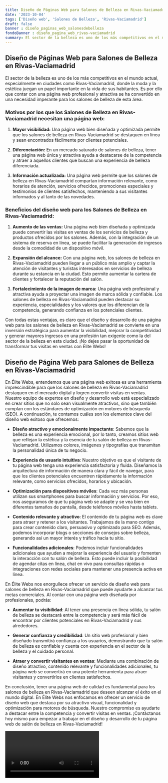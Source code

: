 ```yaml
---
title: Diseño de Páginas Web para Salones de Belleza en Rivas-Vaciamadrid
date: '2023-10-04'
tags: ['Diseño web', 'Salones de Belleza', 'Rivas-Vaciamadrid']
draft: false
banner : diseño_paginas_web_salonesdebelleza
fondoBanner : diseño_pagina_web_rivas-vaciamadrid
summary: El sector de la belleza es uno de los más competitivos en el mundo actual, especialmente en ciudades como RivasVaciamadrid, donde la moda y la estética juegan un papel importante en la vida de sus habitantes. Es por ello que contar con una página web profesional y atractiva se ha convertido en una necesidad imperante para los salones de belleza de esta área.
---
```


## **Diseño de Páginas Web para Salones de Belleza en Rivas-Vaciamadrid**

El sector de la belleza es uno de los más competitivos en el mundo actual, especialmente en ciudades como Rivas-Vaciamadrid, donde la moda y la estética juegan un papel importante en la vida de sus habitantes. Es por ello que contar con una página web profesional y atractiva se ha convertido en una necesidad imperante para los salones de belleza de esta área.

### Motivos por los que los Salones de Belleza en Rivas-Vaciamadrid necesitan una página web:

1. **Mayor visibilidad:** Una página web bien diseñada y optimizada permite que los salones de belleza en Rivas-Vaciamadrid se destaquen en línea y sean encontrados fácilmente por clientes potenciales.

2. **Diferenciación:** En un mercado saturado de salones de belleza, tener una página web única y atractiva ayuda a destacarse de la competencia y atraer a aquellos clientes que buscan una experiencia de belleza diferenciada.

3. **Información actualizada:** Una página web permite que los salones de belleza en Rivas-Vaciamadrid compartan información relevante, como horarios de atención, servicios ofrecidos, promociones especiales y testimonios de clientes satisfechos, manteniendo a sus visitantes informados y al tanto de las novedades.

### Beneficios del diseño web para los Salones de Belleza en Rivas-Vaciamadrid:

1. **Aumento de las ventas:** Una página web bien diseñada y optimizada puede convertir las visitas en ventas de los servicios de belleza y productos ofrecidos por los salones. Además, con la integración de un sistema de reserva en línea, se puede facilitar la generación de ingresos desde la comodidad de un dispositivo móvil.

2. **Expansión del alcance:** Con una página web, los salones de belleza en Rivas-Vaciamadrid pueden llegar a un público más amplio y captar la atención de visitantes y turistas interesados en servicios de belleza durante su estancia en la ciudad. Esto permite aumentar la cartera de clientes y fortalecer la reputación del salón.

3. **Fortalecimiento de la imagen de marca:** Una página web profesional y atractiva ayuda a proyectar una imagen de marca sólida y confiable. Los salones de belleza en Rivas-Vaciamadrid pueden destacar su experiencia, especialidades y los valores que los diferencian de la competencia, generando confianza en los potenciales clientes.

Con todas estas ventajas, es claro que el diseño y desarrollo de una página web para los salones de belleza en Rivas-Vaciamadrid se convierte en una inversión estratégica para aumentar la visibilidad, mejorar la competitividad y generar mayores ingresos en una profesión tan exigente como la del sector de la belleza en esta ciudad. ¡No dejes pasar la oportunidad de transformar tus visitas en ventas con Élite Webs!

<GifSeo />

<Cta />

## Diseño de Página Web para Salones de Belleza en Rivas-Vaciamadrid

En Élite Webs, entendemos que una página web exitosa es una herramienta imprescindible para que los salones de belleza en Rivas-Vaciamadrid destaquen en el mercado digital y logren convertir visitas en ventas. Nuestro equipo de expertos en diseño y desarrollo web está especializado en crear sitios que no solo sean visualmente atractivos, sino que también cumplan con los estándares de optimización en motores de búsqueda (SEO). A continuación, te contamos cuáles son los elementos clave del diseño web exitoso que ofrecemos:

- **Diseño atractivo y emocionalmente impactante**: Sabemos que la belleza es una experiencia emocional, por lo tanto, creamos sitios web que reflejan la estética y la esencia de tu salón de belleza en Rivas-Vaciamadrid. Utilizamos colores, imágenes y tipografías que transmitan la personalidad única de tu negocio.

- **Experiencia de usuario intuitiva**: Nuestro objetivo es que el visitante de tu página web tenga una experiencia satisfactoria y fluida. Diseñamos la arquitectura de información de manera clara y fácil de navegar, para que los clientes potenciales encuentren rápidamente la información relevante, como servicios ofrecidos, horarios y ubicación.

- **Optimización para dispositivos móviles**: Cada vez más personas utilizan sus smartphones para buscar información y servicios. Por eso, nos aseguramos de que tu página web se adapte y se vea bien en diferentes tamaños de pantalla, desde teléfonos móviles hasta tablets.

- **Contenido relevante y atractivo**: El contenido de tu página web es clave para atraer y retener a los visitantes. Trabajamos de la mano contigo para crear contenido claro, persuasivo y optimizado para SEO. Además, podemos incorporar blogs o secciones de consejos sobre belleza, generando así un mayor interés y tráfico hacia tu sitio.

- **Funcionalidades adicionales**: Podemos incluir funcionalidades adicionales que ayuden a mejorar la experiencia del usuario y fomenten la interacción con tu salón de belleza. Esto puede incluir la posibilidad de agendar citas en línea, chat en vivo para consultas rápidas o integraciones con redes sociales para mantener una presencia activa en línea.

En Élite Webs nos enorgullece ofrecer un servicio de diseño web para salones de belleza en Rivas-Vaciamadrid que puede ayudarte a alcanzar tus metas comerciales. Al contar con una página web diseñada por profesionales, podrás:

- **Aumentar tu visibilidad**: Al tener una presencia en línea sólida, tu salón de belleza se destacará entre la competencia y será más fácil de encontrar por clientes potenciales en Rivas-Vaciamadrid y sus alrededores.

- **Generar confianza y credibilidad**: Un sitio web profesional y bien diseñado transmitirá confianza a los usuarios, demostrando que tu salón de belleza es confiable y cuenta con experiencia en el sector de la belleza y el cuidado personal.

- **Atraer y convertir visitantes en ventas**: Mediante una combinación de diseño atractivo, contenido relevante y funcionalidades adicionales, tu página web se convertirá en una potente herramienta para atraer visitantes y convertirlos en clientes satisfechos.

En conclusión, tener una página web de calidad es fundamental para los salones de belleza en Rivas-Vaciamadrid que deseen alcanzar el éxito en el mundo digital. En Élite Webs nos enfocamos en ofrecer un servicio de diseño web que destaca por su atractivo visual, funcionalidad y optimización para motores de búsqueda. Nuestro compromiso es ayudarte a destacar entre la competencia y convertir visitas en ventas. ¡Contáctanos hoy mismo para empezar a trabajar en el diseño y desarrollo de tu página web de salón de belleza en Rivas-Vaciamadrid!

<Video />

<CtaBot job='Salones de Belleza' city='Rivas-Vaciamadrid'/>

<Gmaps query='Rivas-Vaciamadrid+españa+maps' />